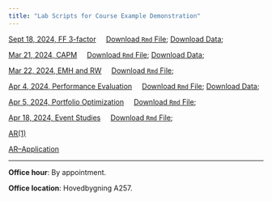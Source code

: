 ```yaml
---
title: "Lab Scripts for Course Example Demonstration"
---
```



[Sept 18, 2024, FF 3-factor](FF_factors.html) &nbsp;&nbsp;&nbsp;  [Download `Rmd` File](FF_factors.Rmd); [Download Data](https://drive.google.com/file/d/1N0zdMqasX3p0NcODSBcJvDZlNLHYePjm/view?usp=share_link);

[Mar 21, 2024, CAPM](w1.html) &nbsp;&nbsp;&nbsp;  [Download `Rmd` File](w1.rmd); [Download Data](https://github.com/my1396/EK369E/tree/main/data);


[Mar 22, 2024, EMH and RW](w2.html) &nbsp;&nbsp;&nbsp;  [Download `Rmd` File](w2.rmd); 

[Apr 4, 2024, Performance Evaluation](w3.html) &nbsp;&nbsp;&nbsp;  [Download `Rmd` File](w3.Rmd); [Download Data](https://drive.google.com/file/d/1Xop4n2ZjP4IytKI_Xyqp0NHxwK-GpZPk/view?usp=share_link);

[Apr 5, 2024, Portfolio Optimization](w4.html) &nbsp;&nbsp;&nbsp;  [Download `Rmd` File](w4.Rmd); 

[Apr 18, 2024, Event Studies](w5.html) &nbsp;&nbsp;&nbsp;  [Download `Rmd` File](w5.Rmd); 

[AR(1)](timeSeries1.html)

[AR--Application](AR_application.html)


<hr>

**Office hour**: By appointment.

**Office location**: Hovedbygning A257.


